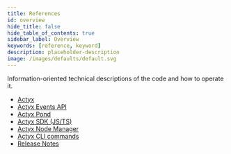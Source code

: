 ```yaml
---
title: References
id: overview
hide_title: false
hide_table_of_contents: true
sidebar_label: Overview
keywords: [reference, keyword]
description: placeholder-description
image: /images/defaults/default.svg
---
```


Information-oriented technical descriptions of the code and how to operate it.

- [Actyx](./actyx.mdx)
- [Actyx Events API](./events-api)
- [Actyx Pond](./pond/index.md)
- [Actyx SDK (JS/TS)](./js-ts-sdk/index.md)
- [Actyx Node Manager](./node-manager.mdx)
- [Actyx CLI commands](./cli/overview.md)
- [Release Notes](./release-notes)
